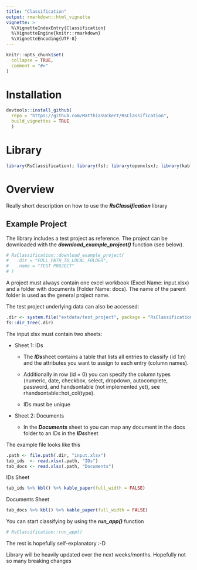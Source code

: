 ```yaml
---
title: "Classification"
output: rmarkdown::html_vignette
vignette: >
  %\VignetteIndexEntry{Classification}
  %\VignetteEngine{knitr::rmarkdown}
  %\VignetteEncoding{UTF-8}
---
```


```r
knitr::opts_chunk$set(
  collapse = TRUE,
  comment = "#>"
)
```

# Installation

```r
devtools::install_github(
  repo = "https://github.com/MatthiasUckert/RsClassification",
  build_vignettes = TRUE
  )
```

# Library

```r
library(RsClassification); library(fs); library(openxlsx); library(kableExtra)
```

# Overview

Really short description on how to use the ***RsClassification*** library

## Example Project  

The library includes a test project as reference. The project can be downloaded with the ***download_example_project()*** function (see below).

```r
# RsClassification::download_example_project(
#   .dir = "FULL_PATH_TO_LOCAL_FOLDER",
#   .name = "TEST PROJECT"
# )
```

A project must always contain one excel workbook (Excel Name: input.xlsx) and a folder with documents (Folder Name: docs). The name of the parent folder is used as the general project name.

The test project underlying data can also be accessed:

```r
.dir <- system.file("extdata/test_project", package = "RsClassification")
fs::dir_tree(.dir)

```

The input xlsx must contain two sheets:

-   Sheet 1: IDs

    -   The ***IDs***sheet contains a table that lists all entries to classify (id 1:n) and the attributes you want to assign to each entry (column names).

    -   Additionally in row (id = 0) you can specify the column types (numeric, date, checkbox, select, dropdown, autocomplete, password, and handsontable (not implemented yet), see rhandsontable::hot_col(type).

    -   IDs must be unique

-   Sheet 2: Documents

    -   In the ***Documents*** sheet to you can map any document in the docs folder to an IDs in the ***IDs***sheet

The example file looks like this

```r
.path <- file.path(.dir, "input.xlsx")
tab_ids  <- read.xlsx(.path, "IDs")
tab_docs <- read.xlsx(.path, "Documents")

```

IDs Sheet

```r
tab_ids %>% kbl() %>% kable_paper(full_width = FALSE)
```

Documents Sheet

```r
tab_docs %>% kbl() %>% kable_paper(full_width = FALSE)
```

You can start classifying by using the ***run_app()*** function

```r
# RsClassification::run_app()
```

The rest is hopefully self-explanatory :-D

Library will be heavily updated over the next weeks/months. Hopefully not so many breaking changes
